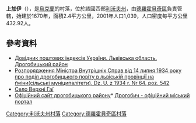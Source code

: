 {{coord|49|18|48|N|23|39|22|E|scale:100000|display=title}}

'''上加伊'''（{{lang-uk|Верхні Гаї}}），是[[烏克蘭|烏克蘭]]的村落，位於該國西部[[利沃夫州|利沃夫州]]，由[[德羅霍貝奇區|德羅霍貝奇區]]負責管轄，始建於1670年，面積2.4平方公里，2001年人口1,039，人口密度每平方公里432.92人。

==參考資料==
*[http://www.uaidx.com/13/302/index Довідник поштових індексів України. Львівська область. Дрогобицький район]{{Wayback|url=http://www.uaidx.com/13/302/index |date=20160909185005 }}
*[https://web.archive.org/web/20131004223557/http://isap.sejm.gov.pl/DetailsServlet?id=WDU19340640542 Розпорядження Міністра Внутрішніх Справ від 14 липня 1934 року про поділ дрогобицького повіту в львіській провінції на ґміни(сільські муніципалітети). Dz. U. z 1934 r. Nr 64, poz. 542 ]
* [http://gska2.rada.gov.ua/pls/z7502/A005?rdat1=22.08.2005&rf7571=19437 Село Верхні Гаї]{{dead link|date=2017年11月 |bot=InternetArchiveBot |fix-attempted=yes }}
* [https://web.archive.org/web/20100706210815/http://www.rajon.drohobych.com.ua/ Офіційний сайт дрогобицького району]* [http://www.drohobych.com Дрогобич - офіційний міський портал]{{Wayback|url=http://www.rajon.drohobych.com.ua/ |date=20100706210815 }}

{{DEFAULTSORT:Верхні Гаї}}
[[Category:利沃夫州村落|Category:利沃夫州村落]]
[[Category:德羅霍貝奇區村落|Category:德羅霍貝奇區村落]]


{{Lviv-geo-stub}}